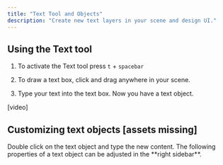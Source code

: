 ```yaml
---
title: "Text Tool and Objects"
description: "Create new text layers in your scene and design UI."
---
```


## Using the Text tool

1. To activate the Text tool press `t` + `spacebar`

2. To draw a text box, click and drag anywhere in your scene.

3. Type your text into the text box. Now you have a text object.

\[video]

## Customizing text objects \[assets missing]

<AccordionGroup>
  <Accordion title="Editing contents of a text object" defaultOpen={false}>
    Double click on the text object and type the new content.
  </Accordion>

  <Accordion title="Adjusting text properties" defaultOpen={false}>
    The following properties of a text object can be adjusted in the **right sidebar**.


  </Accordion>

  <Accordion title="Uploading custom fonts" defaultOpen={false}>

  </Accordion>
</AccordionGroup>

##